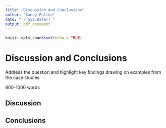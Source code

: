 ```yaml
---
title: "Discussion and Conclusions"
author: "Sandy Pullen"
date: "`r Sys.Date()`"
output: pdf_document
---
```


```r
knitr::opts_chunk$set(echo = TRUE)
```

# Discussion and Conclusions

Address the question and highlight key findings drawing on examples from the case studies

800-1000 words

## Discussion

## Conclusions

